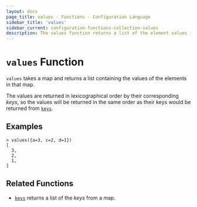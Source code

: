 ```yaml
---
layout: docs
page_title: values - Functions - Configuration Language
sidebar_title: 'values'
sidebar_current: configuration-functions-collection-values
description: The values function returns a list of the element values in a given map.
---
```


# `values` Function

`values` takes a map and returns a list containing the values of the elements
in that map.

The values are returned in lexicographical order by their corresponding _keys_,
so the values will be returned in the same order as their keys would be
returned from [`keys`](./keys.html).

## Examples

```
> values({a=3, c=2, d=1})
[
  3,
  2,
  1,
]
```

## Related Functions

- [`keys`](./keys.html) returns a list of the _keys_ from a map.
